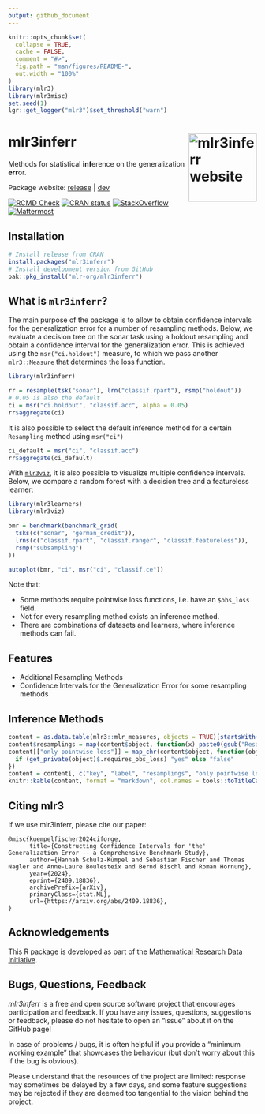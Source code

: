 ```yaml
---
output: github_document
---
```


<!-- README.md is generated from README.Rmd. Please edit that file -->

```r
knitr::opts_chunk$set(
  collapse = TRUE,
  cache = FALSE,
  comment = "#>",
  fig.path = "man/figures/README-",
  out.width = "100%"
)
library(mlr3)
library(mlr3misc)
set.seed(1)
lgr::get_logger("mlr3")$set_threshold("warn")
```

# mlr3inferr <a href="https://mlr3inferr.mlr-org.com"><img src="man/figures/logo.png" align="right" height="138" alt="mlr3inferr website" /></a>

Methods for statistical **inf**erence on the generalization **err**or.

Package website: [release](https://mlr3inferr.mlr-org.com/) | [dev](https://mlr3inferr.mlr-org.com/dev/)

<!-- badges: start -->
[![RCMD Check](https://github.com/mlr-org/mlr3inferr/actions/workflows/r-cmd-check.yml/badge.svg)](https://github.com/mlr-org/mlr3inferr/actions/workflows/r-cmd-check.yml)
[![CRAN status](https://www.r-pkg.org/badges/version/mlr3inferr)](https://CRAN.R-project.org/package=mlr3inferr)
[![StackOverflow](https://img.shields.io/badge/stackoverflow-mlr3-orange.svg)](https://stackoverflow.com/questions/tagged/mlr3)
[![Mattermost](https://img.shields.io/badge/chat-mattermost-orange.svg)](https://lmmisld-lmu-stats-slds.srv.mwn.de/mlr_invite/)
<!-- badges: end -->



## Installation

```r
# Install release from CRAN
install.packages("mlr3inferr")
# Install development version from GitHub
pak::pkg_install("mlr-org/mlr3inferr")
```


## What is `mlr3inferr`?

The main purpose of the package is to allow to obtain confidence intervals for the generalization error for a number of resampling methods.
Below, we evaluate a decision tree on the sonar task using a holdout resampling and obtain a confidence interval for the generalization error.
This is achieved using the `msr("ci.holdout")` measure, to which we pass another `mlr3::Measure` that determines the loss function.


```r
library(mlr3inferr)

rr = resample(tsk("sonar"), lrn("classif.rpart"), rsmp("holdout"))
# 0.05 is also the default
ci = msr("ci.holdout", "classif.acc", alpha = 0.05)
rr$aggregate(ci)
```

It is also possible to select the default inference method for a certain `Resampling` method using `msr("ci")`

```r
ci_default = msr("ci", "classif.acc")
rr$aggregate(ci_default)
```

With [`mlr3viz`](https://mlr3viz.mlr-org.com), it is also possible to visualize multiple confidence intervals.
Below, we compare a random forest with a decision tree and a featureless learner:


```r
library(mlr3learners)
library(mlr3viz)

bmr = benchmark(benchmark_grid(
  tsks(c("sonar", "german_credit")),
  lrns(c("classif.rpart", "classif.ranger", "classif.featureless")),
  rsmp("subsampling")
))

autoplot(bmr, "ci", msr("ci", "classif.ce"))
```

Note that:

* Some methods require pointwise loss functions, i.e. have an `$obs_loss` field.
* Not for every resampling method exists an inference method.
* There are combinations of datasets and learners, where inference methods can fail.

## Features

* Additional Resampling Methods
* Confidence Intervals for the Generalization Error for some resampling methods


## Inference Methods

```r
content = as.data.table(mlr3::mlr_measures, objects = TRUE)[startsWith(get("key"), "ci."),]
content$resamplings = map(content$object, function(x) paste0(gsub("Resampling", "", x$resamplings), collapse = ", "))
content[["only pointwise loss"]] = map_chr(content$object, function(object) {
  if (get_private(object)$.requires_obs_loss) "yes" else "false"
})
content = content[, c("key", "label", "resamplings", "only pointwise loss")]
knitr::kable(content, format = "markdown", col.names = tools::toTitleCase(names(content)))
```

## Citing mlr3

If we use mlr3inferr, please cite our paper:

    @misc{kuempelfischer2024ciforge,
          title={Constructing Confidence Intervals for 'the' Generalization Error -- a Comprehensive Benchmark Study},
          author={Hannah Schulz-Kümpel and Sebastian Fischer and Thomas Nagler and Anne-Laure Boulesteix and Bernd Bischl and Roman Hornung},
          year={2024},
          eprint={2409.18836},
          archivePrefix={arXiv},
          primaryClass={stat.ML},
          url={https://arxiv.org/abs/2409.18836},
    }


## Acknowledgements

This R package is developed as part of the [Mathematical Research Data Initiative](https://www.mardi4nfdi.de/about/mission).

## Bugs, Questions, Feedback

*mlr3inferr* is a free and open source software project that
encourages participation and feedback. If you have any issues,
questions, suggestions or feedback, please do not hesitate to open an
“issue” about it on the GitHub page\!

In case of problems / bugs, it is often helpful if you provide a
“minimum working example” that showcases the behaviour (but don’t
worry about this if the bug is obvious).

Please understand that the resources of the project are limited:
response may sometimes be delayed by a few days, and some feature
suggestions may be rejected if they are deemed too tangential to the
vision behind the project.
